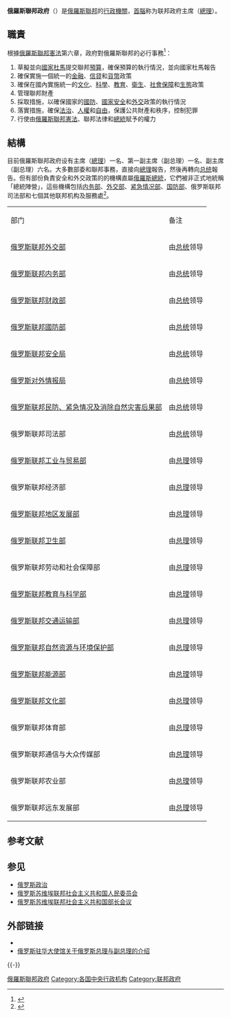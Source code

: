{{noteTA|G1=PP}}
{{Infobox Government agency
|agency_name     = 俄羅斯聯邦政府
|type            = 政府
|logo            = Government.ru logo.svg
|logo_width      = 134x121px
|logo_caption    =
|seal            =
|seal_width      =
|seal_caption    = 
|formed          = 1993 
|preceding2      =
|dissolved       =
|superseding     =
|jurisdiction    = [[俄羅斯|俄羅斯]]
|headquarters    = [[莫斯科|莫斯科]][[白宫_(莫斯科)|白宫]]
|employees       = 
|budget          = 
|minister1_name  = [[弗拉基米尔·普京|弗拉基米尔·普京]]
|minister1_pfo   = [[俄罗斯总统|俄罗斯总统]]
|minister2_name  = [[米哈伊尔·米舒斯京|米哈伊尔·米舒斯京]]
|minister2_pfo   = [[俄罗斯总理|政府主席]]
|chief1_name     = 
|chief1_position = 
|child1_agency   = 
|website         = {{url|http://government.ru/}}
|footnotes       =
}}
{{俄罗斯政治}}

'''俄羅斯聯邦政府'''（{{lang-ru|Правительство Российской Федерации}}）是[[俄羅斯聯邦|俄羅斯聯邦]]的[[行政機關|行政機關]]，[[政府首腦|首腦]]称为联邦政府主席（[[俄羅斯總理|總理]]）。

==職責==
根據[[俄羅斯聯邦憲法|俄羅斯聯邦憲法]]第六章，政府對俄羅斯聯邦的必行事務<ref>{{Cite web |url=http://www.russianembassy.org/RUSSIA/CONSTIT/chapter6.htm |title=The Constitution of the Russian Federation: Chapter 6 |accessdate=2010-05-05 |archive-date=2008-10-18 |archive-url=https://web.archive.org/web/20081018132724/http://www.russianembassy.org/RUSSIA/CONSTIT/chapter6.htm |dead-url=no }}</ref>：
#草擬並向[[國家杜馬|國家杜馬]]提交聯邦[[預算|預算]]，確保預算的執行情況，並向國家杜馬報告
#確保實施一個統一的[[金融|金融]]、[[信貸|信貸]]和[[貨幣|貨幣]]政策
#確保在國內實施統一的[[文化|文化]]、[[科學|科學]]、[[教育|教育]]、[[衛生|衛生]]、[[社會保障|社會保障]]和[[生態|生態]]政策
#管理聯邦財產
#採取措施，以確保國家的[[國防|國防]]、[[國家安全|國家安全]]和[[外交|外交]]政策的執行情況
#落實措施，確保[[法治|法治]]、[[人權|人權]]和[[自由|自由]]，保護公共財產和秩序，控制犯罪
#行使由[[俄羅斯聯邦憲法|俄羅斯聯邦憲法]]、聯邦法律和[[俄國總統|總統]]賦予的權力

==結構==
目前俄羅斯聯邦政府设有主席（[[俄罗斯总理|總理]]）一名、第一副主席（副总理）一名、副主席（副总理）六名。大多數部委和聯邦事務，直接向[[俄罗斯总理|總理]]報告，然後再轉向[[俄罗斯总统|总统]]報告。但有部份負責安全和外交政策的的機構直屬[[俄羅斯總統|俄羅斯總統]]，它們被非正式地統稱「總統陣營」，這些機構包括[[俄罗斯联邦内务部|内务部]]、[[俄罗斯外交部|外交部]]、[[俄羅斯聯邦緊急情況部|紧急情况部]]、[[俄罗斯联邦国防部|国防部]]、俄罗斯联邦司法部和七個其他联邦机构及服務處<ref>{{Cite web|title=Правительство России|url=http://m.government.ru/|accessdate=2019-08-29|work=m.government.ru|language=ru|archive-url=https://web.archive.org/web/20190831051638/http://m.government.ru/|archive-date=2019-08-31|dead-url=yes}}</ref>。
{| class="wikitable"
|-
|部门  ||备注 
|-
| [[俄罗斯联邦外交部|俄罗斯联邦外交部]] || 由[[俄罗斯总统|总统]]领导
|-
| [[俄罗斯联邦内务部|俄罗斯联邦内务部]] ||由[[俄罗斯总统|总统]]领导
|-
| [[俄罗斯联邦财政部|俄罗斯联邦财政部]] ||由[[俄罗斯总统|总统]]领导
|-
| [[俄罗斯联邦國防部|俄罗斯联邦國防部]] ||由[[俄罗斯总统|总统]]领导
|-
| [[俄罗斯联邦安全局|俄罗斯联邦安全局]] ||由[[俄罗斯总统|总统]]领导
|-
| [[俄罗斯对外情报局|俄罗斯对外情报局]] ||由[[俄罗斯总统|总统]]领导
|-
|[[俄羅斯聯邦緊急情況部|俄罗斯联邦民防、紧急情况及消除自然灾害后果部]]||由[[俄罗斯总统|总统]]领导
|-
| 俄罗斯联邦司法部 ||由[[俄罗斯总统|总统]]领导
|-
| [[俄罗斯联邦工业和貿易部|俄罗斯联邦工业与贸易部]] ||由[[俄罗斯总理|总理]]领导
|-
| 俄罗斯联邦经济部 ||由[[俄罗斯总理|总理]]领导
|-
| [[俄羅斯聯邦區域發展部|俄罗斯联邦地区发展部]] ||由[[俄罗斯总理|总理]]领导
|-
| [[俄罗斯联邦卫生部|俄罗斯联邦卫生部]] ||由[[俄罗斯总理|总理]]领导
|-
| 俄罗斯联邦劳动和社会保障部 ||由[[俄罗斯总理|总理]]领导
|-
| [[俄罗斯联邦教育与科学部|俄罗斯联邦教育与科学部]] ||由[[俄罗斯总理|总理]]领导
|-
| [[俄罗斯联邦交通运输部|俄罗斯联邦交通运输部]] ||由[[俄罗斯总理|总理]]领导
|-
| [[俄羅斯聯邦自然資源與環境保護部|俄罗斯联邦自然资源与环境保护部]] ||由[[俄罗斯总理|总理]]领导
|-
| [[俄罗斯联邦能源部|俄罗斯联邦能源部]] ||由[[俄罗斯总理|总理]]领导
|-
| [[俄羅斯聯邦文化部|俄罗斯联邦文化部]] ||由[[俄罗斯总理|总理]]领导
|-
| 俄罗斯联邦体育部 ||由[[俄罗斯总理|总理]]领导
|-
| 俄罗斯联邦通信与大众传媒部 ||由[[俄罗斯总理|总理]]领导
|-
| 俄罗斯联邦农业部 ||由[[俄罗斯总理|总理]]领导
|-
| 俄罗斯联邦远东发展部 ||由[[俄罗斯总理|总理]]领导
|}

== 参考文献 ==
{{Reflist}}

== 参见 ==
* [[俄罗斯政治|俄罗斯政治]]
* [[俄罗斯苏维埃联邦社会主义共和国人民委员会|俄罗斯苏维埃联邦社会主义共和国人民委员会]]
* [[俄罗斯苏维埃联邦社会主义共和国部长会议|俄罗斯苏维埃联邦社会主义共和国部长会议]]

== 外部链接 ==
* {{official website|http://government.ru/}}{{ru}}{{en}}
* [https://web.archive.org/web/20130312210046/http://www.russia.org.cn/chn/3067/ 俄罗斯驻华大使馆关于俄罗斯总理与副总理的介绍] {{zh-cn}}

{{-}}
{{俄罗斯政府部门}}
{{亚洲题目|政府}}
{{欧洲题目|政府}}

[[Category:俄羅斯聯邦政府|]]
[[Category:各国中央行政机构|Category:各国中央行政机构]]
[[Category:联邦政府|Category:联邦政府]]